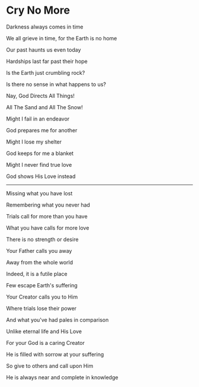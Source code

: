 # Cry No More

Darkness always comes in time

We all grieve in time, for the Earth is no home

Our past haunts us even today

Hardships last far past their hope

Is the Earth just crumbling rock?

Is there no sense in what happens to us?

Nay, God Directs All Things!

All The Sand and All The Snow!

Might I fail in an endeavor

God prepares me for another

Might I lose my shelter

God keeps for me a blanket

Might I never find true love

God shows His Love instead

---

Missing what you have lost

Remembering what you never had

Trials call for more than you have

What you have calls for more love

There is no strength or desire

Your Father calls you away

Away from the whole world

Indeed, it is a futile place

Few escape Earth's suffering

Your Creator calls you to Him

Where trials lose their power

And what you've had pales in comparison

Unlike eternal life and His Love

For your God is a caring Creator

He is filled with sorrow at your suffering

So give to others and call upon Him

He is always near and complete in knowledge
